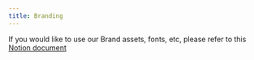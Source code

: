 ```yaml
---
title: Branding
---
```


If you would like to use our Brand assets, fonts, etc, please refer to this [Notion document](https://whopcom.notion.site/Design-Guidelines-for-Developers-v2-7fbb27d2c41e4a578d45cf4089c75339?pvs=4)
